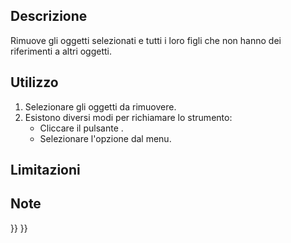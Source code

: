 <languages/>

{{Docnav/it
|[[OpenSCAD_ReplaceObject/it|Sostituisci oggetto]]
|[[OpenSCAD_RefineShapeFeature/it|Affina forma]]
|[[OpenSCAD_Workbench/it|OpenSCAD]]
|IconL=OpenSCAD_ReplaceObject.svg
|IconR=OpenSCAD_RefineShapeFeature.svg
|IconC=Workbench_OpenSCAD.svg
}}

{{GuiCommand/it
|Name=OpenSCAD RemoveSubtree
|Name/it=OpenSCAD Elimina un ramo
|MenuLocation=OpenSCAD → Rimuovi oggetti e loro Figli|
|Workbenches=[[OpenSCAD_Workbench/it|OpenSCAD]]
}}

<span id="Description"></span>
==Descrizione== 

Rimuove gli oggetti selezionati e tutti i loro figli che non hanno dei riferimenti a altri oggetti.

<span id="Usage"></span>
==Utilizzo== 

# Selezionare gli oggetti da rimuovere.
# Esistono diversi modi per richiamare lo strumento:
#* Cliccare il pulsante {{Button|[[Image:OpenSCAD_RemoveSubtree.svg|16px]] [[OpenSCAD_RemoveSubtree|Rimuovi oggetti e relativi figli]]}}.
#* Selezionare l'opzione {{MenuCommand|OpenSCAD → [[Image:OpenSCAD_RemoveSubtree.svg|16px]] Rimuovi oggetti e relativi figli}} dal menu.

<span id="Limitations"></span>
==Limitazioni==


<span id="Notes"></span>
==Note==


{{Docnav/it
|[[OpenSCAD_ReplaceObject/it|Sostituisci oggetto]]
|[[OpenSCAD_RefineShapeFeature/it|Affina forma]]
|[[OpenSCAD_Workbench/it|OpenSCAD]]
|IconL=OpenSCAD_ReplaceObject.svg
|IconR=OpenSCAD_RefineShapeFeature.svg
|IconC=Workbench_OpenSCAD.svg
}}

{{OpenSCAD_Tools_navi{{#translation:}}}}
{{Userdocnavi{{#translation:}}}}
